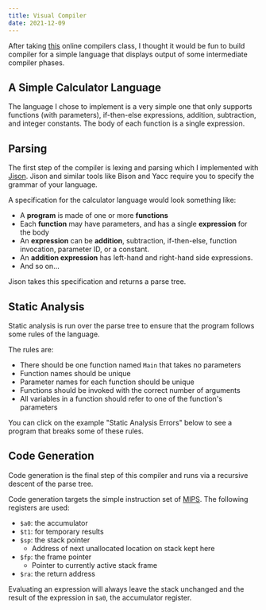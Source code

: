 ```yaml
---
title: Visual Compiler
date: 2021-12-09
---
```


After taking [this](https://www.edx.org/course/compilers) online compilers class, I thought it would be
fun to build compiler for a simple language that displays output of some intermediate compiler phases.

## A Simple Calculator Language

The language I chose to implement is a very simple one that only supports functions (with parameters), if-then-else expressions,
addition, subtraction, and integer constants. The body of each function is a single expression.

## Parsing

The first step of the compiler is lexing and parsing which I implemented with [Jison](https://gerhobbelt.github.io/jison/docs/).
Jison and similar tools like Bison and Yacc require you to specify the grammar of your language.

A specification for the calculator language would look something like:
- A **program** is made of one or more **functions**
- Each **function** may have parameters, and has a single **expression** for the body
- An **expression** can be **addition**, subtraction, if-then-else, function invocation, parameter ID, or a constant.
- An **addition expression** has left-hand and right-hand side expressions.
- And so on...

Jison takes this specification and returns a parse tree.

## Static Analysis

Static analysis is run over the parse tree to ensure that the program follows some rules of the language.

The rules are:
- There should be one function named `Main` that takes no parameters
- Function names should be unique
- Parameter names for each function should be unique
- Functions should be invoked with the correct number of arguments
- All variables in a function should refer to one of the function's parameters

You can click on the example "Static Analysis Errors" below to see a program that breaks some of these rules.

## Code Generation

Code generation is the final step of this compiler and runs via a recursive descent of the parse tree.

Code generation targets the simple instruction set of [MIPS](https://en.wikipedia.org/wiki/MIPS_architecture).
The following registers are used:
- `$a0`: the accumulator
- `$t1`: for temporary results
- `$sp`: the stack pointer
  - Address of next unallocated location on stack kept here
- `$fp`: the frame pointer
  - Pointer to currently active stack frame
- `$ra`: the return address

Evaluating an expression will always leave the stack unchanged and the result of the expression in
`$a0`, the accumulator register.


<RootUIContainer />
